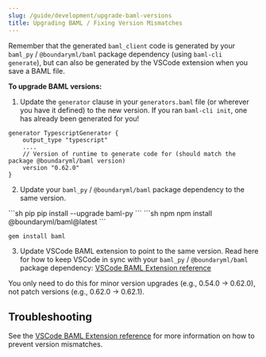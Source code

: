 ```yaml
---
slug: /guide/development/upgrade-baml-versions
title: Upgrading BAML / Fixing Version Mismatches
---
```


Remember that the generated `baml_client` code is generated by your `baml_py` / `@boundaryml/baml` package dependency (using `baml-cli generate`), but can also be generated by the VSCode extension when you save a BAML file.

**To upgrade BAML versions:**
1. Update the `generator` clause in your `generators.baml` file (or wherever you have it defined) to the new version. If you ran `baml-cli init`, one has already been generated for you!
```baml generators.baml
generator TypescriptGenerator {
    output_type "typescript"
    ....
    // Version of runtime to generate code for (should match the package @boundaryml/baml version)
    version "0.62.0"
}
```

2. Update your `baml_py`  / `@boundaryml/baml` package dependency to the same version.


<CodeBlock>
```sh pip
pip install --upgrade baml-py
```
```sh npm
npm install @boundaryml/baml@latest
```

```sh ruby
gem install baml
```
</CodeBlock>

3. Update VSCode BAML extension to point to the same version. Read here for how to keep VSCode in sync with your `baml_py` / `@boundaryml/baml` package dependency: [VSCode BAML Extension reference](/ref/editor-extension-settings/baml-cli-path)

You only need to do this for minor version upgrades (e.g., 0.54.0 -> 0.62.0), not patch versions (e.g., 0.62.0 -> 0.62.1).



## Troubleshooting

See the [VSCode BAML Extension reference](/guide/reference/vscode-ext/clipath) for more information on how to prevent version mismatches.